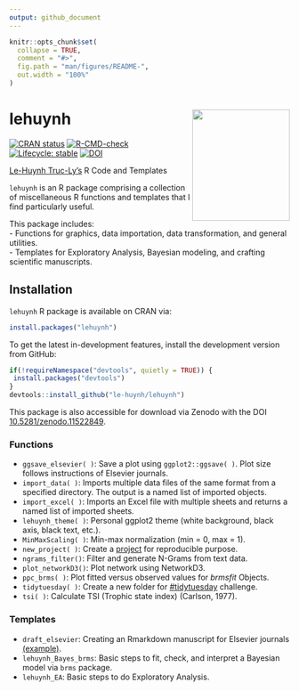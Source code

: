 ```yaml
---
output: github_document
---
```


<!-- README.md is generated from README.Rmd. Please edit that file -->

```r
knitr::opts_chunk$set(
  collapse = TRUE,
  comment = "#>",
  fig.path = "man/figures/README-",
  out.width = "100%"
)
```

# lehuynh <img src="man/figures/logo.png" width = "175" height = "200" align="right" /> 

<!-- badges: start -->
[![CRAN status](https://www.r-pkg.org/badges/version/lehuynh)](https://CRAN.R-project.org/package=lehuynh)
[![R-CMD-check](https://github.com/le-huynh/lehuynh/actions/workflows/R-CMD-check.yaml/badge.svg)](https://github.com/le-huynh/lehuynh/actions/workflows/R-CMD-check.yaml) 
[![Lifecycle: stable](https://img.shields.io/badge/lifecycle-stable-brightgreen.svg)](https://lifecycle.r-lib.org/articles/stages.html#stable)
[![DOI](https://zenodo.org/badge/389311777.svg)](https://doi.org/10.5281/zenodo.11522849)
<!-- badges: end -->


[Le-Huynh Truc-Ly's](https://lehuynh.rbind.io/) R Code and Templates  

`lehuynh` is an R package comprising a collection of miscellaneous R functions and templates that I find particularly useful.  

This package includes:  
- Functions for graphics, data importation, data transformation, and general utilities.  
- Templates for Exploratory Analysis, Bayesian modeling, and crafting scientific manuscripts.  

## Installation

`lehuynh` R package is available on CRAN via:

``` r
install.packages("lehuynh")
```

To get the latest in-development features, install the development version from GitHub:

``` r
if(!requireNamespace("devtools", quietly = TRUE)) {
 install.packages("devtools")
}
devtools::install_github("le-huynh/lehuynh")
```

This package is also accessible for download via Zenodo with the DOI [10.5281/zenodo.11522849](https://doi.org/10.5281/zenodo.11522849).


### Functions
- `ggsave_elsevier( )`: Save a plot using `ggplot2::ggsave( )`. Plot size follows instructions of Elsevier journals.
- `import_data( )`: Imports multiple data files of the same format from a specified directory. The output is a named list of imported objects.
- `import_excel( )`: Imports an Excel file with multiple sheets and returns a named list of imported sheets.
- `lehuynh_theme( )`: Personal ggplot2 theme (white background, black axis, black text, etc.).
- `MinMaxScaling( )`: Min-max normalization (min = 0, max = 1).
- `new_project( )`: Create a [project](https://github.com/SchlossLab/new_project) for reproducible purpose.
- `ngrams_filter()`: Filter and generate N-Grams from text data.
- `plot_networkD3()`: Plot network using NetworkD3.
- `ppc_brms( )`: Plot fitted versus observed values for *brmsfit* Objects.
- `tidytuesday( )`: Create a new folder for [#tidytuesday](https://github.com/rfordatascience/tidytuesday) challenge.
- `tsi( )`: Calculate TSI (Trophic state index) (Carlson, 1977).

### Templates
- `draft_elsevier`: Creating an Rmarkdown manuscript for Elsevier journals [(example)](https://github.com/le-huynh/writing_journal_article_in_rmarkdown/tree/master/elsevier).
- `lehuynh_Bayes_brms`: Basic steps to fit, check, and interpret a Bayesian model via `brms` package.
- `lehuynh_EA`: Basic steps to do Exploratory Analysis.
